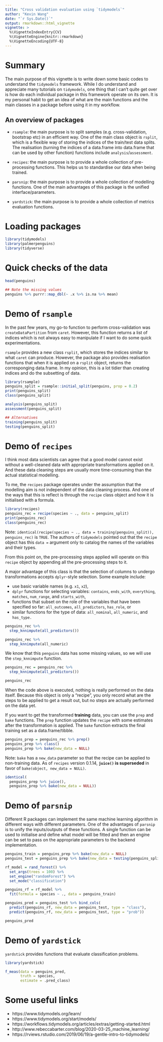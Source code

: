```yaml
---
title: "Cross validation evaluation using `tidymodels`"
author: "Kevin Wang"
date: "`r Sys.Date()`"
output: rmarkdown::html_vignette
vignette: >
  %\VignetteIndexEntry{CV}
  %\VignetteEngine{knitr::rmarkdown}
  %\VignetteEncoding{UTF-8}
---
```


# Summary 

The main purpose of this vignette is to write down some basic codes to understand the `tidymodels` framework. While I do understand and appreciate many tutorials on `tidymodels`, one thing that I can't quite get over is how do each individual package in this framework operate on its own. It is my personal habit to get an idea of what are the main functions and the main classes in a package before using it in my workflow.  

## An overview of packages

+ `rsample`: the main purpose is to split samples (e.g. cross-validation, bootstrap etc) in an efficient way. One of the main class object is `rsplit`, which is a flexible way of storing the indices of the train/test data splits. The realisation (turning the indices of a data.frame into data.frame that can be used by other function) functions include `analysis`/`assessment`. 

+ `recipes`: the main purpose is to provide a whole collection of pre-processing functions. This helps us to standardise our data when being trained.  

+ `parsnip`: the main purpose is to provide a whole collection of modelling functions. One of the main advantages of this package is the unified interface/parameters. 
+ `yardstick`: the main purpose is to provide a whole collection of metrics evaluation functions. 

# Loading packages 

```r
library(tidymodels)
library(palmerpenguins)
library(tidyverse)
```

# Quick checks of the data
```r
head(penguins)

## Note the missing values
penguins %>% purrr::map_dbl(~ .x %>% is.na %>% mean)
```

# Demo of `rsample`

In the past few years, my go-to function to perform cross-validation was `createDataPartition` from `caret`. However, this function returns a list of indices which is not always easy to manipulate if I want to do some quick experimentations. 

`rsample` provides a new class `rsplit`, which stores the indices similar to what `caret` can produce. However, the package also provides realisation functions that when it is applied on a `rsplit` object, returns the corresponging data.frame. In my opinion, this is a lot tidier than creating indices and do the subsetting of data. 

```r
library(rsample)
penguins_split = rsample::initial_split(penguins, prop = 0.2)
print(penguins_split)
class(penguins_split)

analysis(penguins_split)
assessment(penguins_split)

## Alternatives
training(penguins_split)
testing(penguins_split)
```

# Demo of `recipes`

I think most data scientists can agree that a good model cannot exist without a well-cleaned data with appropriate transformations applied on it. And these data cleaning steps are usually more time-consuming than the actual statistical modelling. 

To me, the `recipes` package operates under the assumption that the modelling aim is not independent of the data cleaning process. And one of the ways that this is reflect is through the `recipe` class object and how it is initialised with a formula. 

```r
library(recipes)
penguins_rec = recipe(species ~ ., data = penguins_split)
print(penguins_rec)
class(penguins_rec)
```

Note: `identical(recipe(species ~ ., data = training(penguins_split)), penguins_rec)` is `TRUE`. The authors of `tidymodels` pointed out that the `recipe` object has this `data = ` argument only to catalog the names of the variables and their types. 

From this point on, the pre-processing steps applied will operate on this `recipe` object by appending all the pre-processing steps to it. 

A major advantage of this class is that the selection of columns to undergo transformations accepts `dplyr`-style selection. Some example include:

+ use basic variable names (e.g. `x1`, `x2`),
+ `dplyr` functions for selecting variables: `contains`, `ends_with`, `everything`, `matches`, `num_range`, and `starts_with`,
+ functions that subset on the role of the variables that have been specified so far: `all_outcomes`, `all_predictors`, `has_role`, or
+ similar functions for the type of data: `all_nominal`, `all_numeric`, and `has_type.`

```r
penguins_rec %>% 
  step_knnimpute(all_predictors())

penguins_rec %>% 
  step_knnimpute(all_numeric)
```

We know that this `penguins` data has some missing values, so we will use the `step_knnimpute` function. 

```r
penguins_rec = penguins_rec %>% 
  step_knnimpute(all_predictors())

penguins_rec
```

When the code above is executed, nothing is really performed on the data itself. Because this object is only a "recipe", you only record what are the steps to be applied to get a result out, but no steps are actually performed on the data yet. 

If you want to get the transformed **training** data, you can use the `prep` and `bake` functions. The `prep` function updates the `recipe` with some estimates after the transformation is applied. The `bake` function extracts the final training set as a data.frame/tibble. 

```r
penguins_prep = penguins_rec %>% prep()
penguins_prep %>% class()
penguins_prep %>% bake(new_data = NULL)
```

Note: `bake` has a `new_data` parameter so that the recipe can be applied to non-training data. As of `recipes` version 0.1.14, **`juice()` is superseded** in favor of `bake(object, new_data = NULL)`.

```r
identical(
  penguins_prep %>% juice(),
  penguins_prep %>% bake(new_data = NULL))
```


# Demo of `parsnip`

Different R packages can implement the same machine learning algorithm in different ways with different parameters. One of the advantages of `parsnip` is to unify the inputs/outputs of these functions. A single function can be used to initialise and define what model will be fitted and then an engine can be set to pass on the appropriate parameters to the backend implementation. 

```r
penguins_train = penguins_prep %>% bake(new_data = NULL)
penguins_test = penguins_prep %>% bake(new_data = testing(penguins_split))

rf_model = rand_forest() %>%
  set_args(trees = 100) %>% 
  set_engine("randomForest") %>% 
  set_mode("classification")

penguins_rf = rf_model %>% 
  fit(formula = species ~ ., data = penguins_train)

penguins_pred = penguins_test %>% bind_cols(
  predict(penguins_rf, new_data = penguins_test, type = "class"), 
  predict(penguins_rf, new_data = penguins_test, type = "prob"))

penguins_pred
```

# Demo of `yardstick`

`yardstick` provides functions that evaluate classification problems. 

```r
library(yardstick)

f_meas(data = penguins_pred, 
       truth = species, 
       estimate = .pred_class)
```


# Some useful links
+ https://www.tidymodels.org/learn/
+ https://www.tidymodels.org/start/models/
+ https://workflows.tidymodels.org/articles/extras/getting-started.html
+ http://www.rebeccabarter.com/blog/2020-03-25_machine_learning/
+ https://rviews.rstudio.com/2019/06/19/a-gentle-intro-to-tidymodels/
